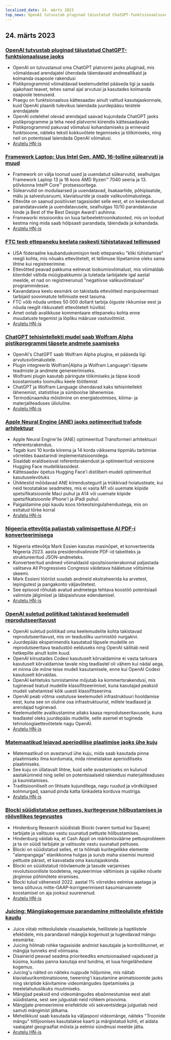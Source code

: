 ```yaml
---
localized_date: 24. märts 2023
top_news: OpenAI tutvustab pluginad täiustatud ChatGPT-funktsionaalsuse jaoks
---
```










<CallToAction />

<Steps>

## 24. märts 2023

### [OpenAI tutvustab pluginad täiustatud ChatGPT-funktsionaalsuse jaoks](https://openai.com/blog/chatgpt-plugins)

- OpenAI on tutvustanud oma ChatGPT platvormi jaoks pluginad, mis võimaldavad arendajatel ühendada täiendavaid andmeallikaid ja kolmanda osapoole rakendusi
- Pistikprogrammid võimaldavad keelemudelitel pääseda ligi ja saada ajakohast teavet, tehes samal ajal arvutusi ja kasutades kolmanda osapoole teenuseid.
- Praegu on funktsionaalsus kättesaadav ainult valitud kasutajaskonnale, kuid OpenAI plaanib tulevikus laiendada juurdepääsu teistele arendajatele
- OpenAI ootelehel olevad arendajad saavad kujundada ChatGPT jaoks pistikprogramme ja teha need platvormi kiirendis kättesaadavaks
- Pistikprogrammid pakuvad võimalusi kohandamiseks ja erinevaid funktsioone, näiteks teksti kokkuvõtete tegemiseks ja tõlkimiseks, ning neil on potentsiaal laiendada OpenAI võimalusi.
- [Arutelu HN-is](http://news.ycombinator.com/item?id=35277677)

### [Framework Laptop: Uus Intel Gen, AMD, 16-tolline sülearvuti ja muud](https://frame.work/)

- Framework on välja toonud uued ja uuendatud sülearvutid, sealhulgas Framework Laptop 13 ja 16 koos AMD Ryzen™ 7040 seeria ja 13. põlvkonna Intel® Core™ protsessoritega.
- Sülearvutid on modulaarsed ja uuendatavad, lisakaartide, põhiplaatide, mälu ja salvestusruumi, klaviatuuride ja osade valikuvõimalustega.
- Ettevõte on saanud positiivset tagasisidet selle eest, et on keskendunud parandatavusele ja uuendatavusele, sealhulgas 10/10 parandatavuse hinde ja Best of the Best Design Award'i auhinna.
- Frameworki missiooniks on luua tarbeelektroonikatooted, mis on loodud kestma ning mida saab hõlpsasti parandada, täiendada ja kohandada.
- [Arutelu HN-is](http://news.ycombinator.com/item?id=35277660)

### [FTC teeb ettepaneku keelata raskesti tühistatavad tellimused](https://www.theverge.com/2023/3/23/23652373/ftc-click-to-cancel-subscription-service-dark-patterns-ban)

- USA föderaalne kaubanduskomisjon teeb ettepaneku "kliki tühistamise" reegli kohta, mis nõuaks ettevõtetelt, et tellimuse lõpetamine oleks sama lihtne kui registreerimine.
- Ettevõtted peavad pakkuma eelnevat loobumisvõimalust, mis võimaldab klientidel vältida müügipakkumisi ja tuletada tarbijatele igal aastal meelde, et nad on registreerunud "negatiivse valikuvõimaluse" programmidesse.
- Kavandatava keelu eesmärk on takistada ettevõtteid manipuleerimast tarbijaid soovimatute tellimuste eest tasuma.
- FTC võib nõuda umbes 50 000 dollarit tarbija õiguste rikkumise eest ja nõuda reeglit rikkuvatelt ettevõtetelt hüvitist.
- Amet ootab avalikkuse kommentaare ettepaneku kohta enne muudatuste tegemist ja lõpliku määruse vastuvõtmist.
- [Arutelu HN-is](http://news.ycombinator.com/item?id=35274519)

### [ChatGPT tehisintellekti mudel saab Wolfram Alpha pistikprogrammi täpsete andmete saamiseks](https://writings.stephenwolfram.com/2023/03/chatgpt-gets-its-wolfram-superpowers/)

- OpenAI's ChatGPT saab Wolfram Alpha plugina, et pääseda ligi arvutusvõimalustele.
- Plugin integreerib Wolfram|Alpha ja Wolfram Language'i täpsete teadmiste ja andmete genereerimiseks.
- Wolframi plugin kasutab päringute tõlkimiseks ja täpse koodi koostamiseks loomuliku keele töötlemist
- ChatGPT ja Wolfram Language ühendavad kaks tehisintellekti lähenemist, statistilise ja sümboolse lähenemise.
- Termodünaamika mõistmine on energiatootmises, kliima- ja materjaliteaduses ülioluline.
- [Arutelu HN-is](http://news.ycombinator.com/item?id=35277925)

### [Apple Neural Engine (ANE) jaoks optimeeritud trafode arhitektuur](https://github.com/apple/ml-ane-transformers)

- Apple Neural Engine'ile (ANE) optimeeritud Transformeri arhitektuuri referentsrakendus.
- Tagab kuni 10 korda kiirema ja 14 korda väiksema tippmälu tarbimise võrreldes baastarindi implementatsioonidega.
- Sisaldab eraldiseisvat referentsrakendust ja optimeeritud versioone Hugging Face mudeliklassidest.
- Kättesaadav õpetus Hugging Face'i distilbert-mudeli optimeeritud kasutuselevõtuks
- Ühiktestid mõõdavad ANE kiirendustegurit ja trükkivad hoiatusteate, kui neid teostatakse seadmetes, mis ei vasta M1 või uuemate kiipide spetsifikatsioonile Maci puhul ja A14 või uuemate kiipide spetsifikatsioonile iPhone'i ja iPadi puhul.
- Paigaldamine pipi kaudu koos tõrkeotsingulahendustega, mis on esitatud tõrke korral
- [Arutelu HN-is](http://news.ycombinator.com/item?id=35282325)

### [Nigeeria ettevõtja paljastab valimispettuse AI PDF-i konverteerimisega](https://markessien.com/posts/drama_of_transcription/)

- Nigeeria ettevõtja Mark Essien kasutas masinõpet, et konverteerida Nigeeria 2023. aasta presidendivalimiste PDF-id tabeliteks ja struktureeritud JSON-andmeteks.
- Konverteeritud andmed võimaldasid opositsioonierakonnal paljastada valitseva All Progressives Congressi väidetava hääletuse võltsimise skeemi.
- Mark Essieni tööriist suudab andmeid ekstraheerida ka arvetest, lepingutest ja pangakonto väljavõtetest.
- See episood rõhutab avatud andmetega tehtava koostöö potentsiaali valimiste jälgimisel ja läbipaistvuse edendamisel.
- [Arutelu HN-is](http://news.ycombinator.com/item?id=35272227)

### [OpenAI suletud poliitikad takistavad keelemudeli reprodutseeritavust](https://aisnakeoil.substack.com/p/openais-policies-hinder-reproducible)

- OpenAI suletud poliitikad oma keelemudelite kohta takistavad reprodutseeritavust, mis on teadusliku uurimistöö nurgakivi.
- Juurdepääs eksperimendis kasutatud täpsele mudelile on reprodutseeritava teadustöö eelduseks ning OpenAI säilitab neid hetkepilte ainult kolm kuud.
- OpenAI kiirustades Codexi kasutuselt kõrvaldamine ei vasta tarkvara kasutuselt kõrvaldamise tavale ning teadlastel oli vähem kui nädal aega, et minna üle mõne teise mudeli kasutamisele, enne kui OpenAI Codexi kasutuselt kõrvaldas.
- OpenAI kehtetuks tunnistamine mõjutab ka kommertsrakendusi, mis tuginevad teatud mudelile klassifitseerimisel, kuna kasutajad peaksid mudeli vahetamisel kõik uuesti klassifitseerima.
- OpenAI peab võtma vastutuse keelemudeli infrastruktuuri hooldamise eest, kuna see on oluline osa infrastruktuurist, millele teadlased ja arendajad tuginevad.
- Keelemudelite avalikustamine aitaks kaasa reprodutseeritavusele, kuna teadlastel oleks juurdepääs mudelile, selle asemel et tugineda tehnoloogiaettevõtetele nagu OpenAI.
- [Arutelu HN-is](http://news.ycombinator.com/item?id=35269304)

### [Matemaatikud leiavad aperiodilise plaatimise jaoks ühe kuju](https://www.newscientist.com/article/2365363-mathematicians-discover-shape-that-can-tile-a-wall-and-never-repeat/)

- Matemaatikud on avastanud ühe kuju, mida saab kasutada pinna plaatimiseks ilma kordumata, mida nimetatakse aperiodiliseks plaatimiseks.
- See kuju on üllatavalt lihtne, kuid selle avastamiseks on kulunud aastakümneid ning sellel on potentsiaalseid rakendusi materjaliteaduses ja kaunistamises.
- Traditsiooniliselt on lihtsate kujunditega, nagu ruudud ja võrdkülgsed kolmnurgad, saanud pinda katta lünkadeta korduva mustriga.
- [Arutelu HN-is](http://news.ycombinator.com/item?id=35273707)

### [Blocki süüdistatakse pettuses, kuritegevuse hõlbustamises ja röövellikes tegevustes](https://hindenburgresearch.com/block/)

- Hindenburg Research süüdistab Blocki (varem tuntud kui Square) tarbijate ja valitsuse vastu suunatud pettuste hõlbustamises.
- Hindenburg väidab ka, et Cash Appil on märkimisväärne pettusprobleem ja ta on süüdi tarbijate ja valitsuste vastu suunatud pettuses.
- Blocki on süüdistatud selles, et ta hõlmab kuritegelikke elemente "alampangaga" elanikkonna hulgas ja surub maha sisemisi muresid pettuste pärast, et kasvatada oma kasutajaskonda.
- Blocki on süüdistatud röövlaenude ja tasude varjamises revolutsiooniliste toodetena, reguleerimise vältimises ja vajalike nõuete järgimise põhimõtete eiramises.
- Blocki tulud vähenesid 2022. aastal 1% võrreldes eelmise aastaga ja tema sõltuvus mitte-GAAP-korrigeerimisest kasumiaruannete koostamisel on aja jooksul suurenenud.
- [Arutelu HN-is](http://news.ycombinator.com/item?id=35273782)

### [Juicing: Mängijakogemuse parandamine mitteoluliste efektide kaudu](https://garden.bradwoods.io/notes/design/juice)

- Juice viitab mitteolulistele visuaalsetele, helilistele ja haptilistele efektidele, mis parandavad mängija kogemust ja tugevdavad mängu eesmärke.
- Juicing hõlmab rohke tagasiside andmist kasutajale ja kontrollitunnet, et mängija tunneks end võimsana.
- Disainerid peavad seadma prioriteediks emotsionaalsed vajadused ja küsima, kuidas panna kasutaja end tundma, et luua hingelähedane kogemus.
- Juicing'u näited on näiteks nuppude hõljumine, mis näitab klaviatuurikombinatsioone, tweening'i kasutamine animatsioonide jaoks ning skriptide käivitamine videomängudes õpetamiseks ja meelelahutuslikuks muutmiseks.
- Mängijad peaksid end videomängudes ebaõnnestumise eest alati süüdistama, sest see julgustab neid rohkem proovima.
- Mängijate premeerimine eriefektide või sekventsidega julgustab neid samuti mängimist jätkama.
- Mehelikkust saab kasutada ka väljaspool videomänge, näiteks "Troonide mängu" tiitlijoonises kasutatakse kaarti ja märgistatud kohti, et aidata vaatajatel geograafiat mõista ja eelmisi sündmusi meelde jätta.
- [Arutelu HN-is](http://news.ycombinator.com/item?id=35273139)

</Steps>
